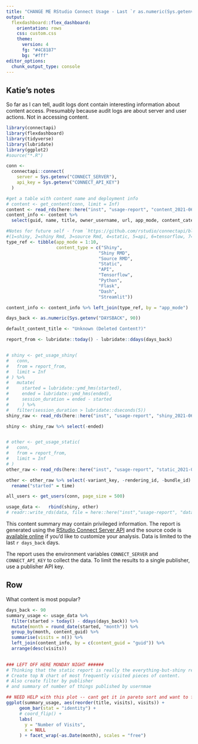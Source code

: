 ```yaml
---
title: "CHANGE ME RStudio Connect Usage - Last `r as.numeric(Sys.getenv('DAYSBACK', 30))` Days"
output:
  flexdashboard::flex_dashboard:
    orientation: rows
    css: custom.css
    theme:
      version: 4
      fg: "#4C8187"
      bg: "#fff"
editor_options: 
  chunk_output_type: console
---
```


## Katie's notes
So far as I can tell, audit logs dont contain interesting information about content access. Presumably because audit logs are about server and user actions. Not in accessing content.


```r
library(connectapi)
library(flexdashboard)
library(tidyverse)
library(lubridate)
library(ggplot2)
#source("*.R")
```


```r
conn <- 
  connectapi::connect(
    server = Sys.getenv("CONNECT_SERVER"),
    api_key = Sys.getenv("CONNECT_API_KEY")
  )

#get a table with content name and deployment info
# content <- get_content(conn, limit = Inf)
content <- read_rds(here::here("inst", "usage-report", "content_2021-06-14.rds"))
content_info <- content %>% 
  select(guid, name, title, owner_username, url, app_mode, content_category)

#Notes for future self - from `https://github.com/rstudio/connectapi/blob/002f0a6a0a6d3cf2eadc57f3daf173dd13ca65ff/R/ptype.R#L56`
#(1=shiny, 2=shiny Rmd, 3=source Rmd, 4=static, 5=api, 6=tensorflow, 7=python, 8=flask, 9=dash, 10=streamlit)
type_ref <- tibble(app_mode = 1:10, 
                   content_type = c("Shiny", 
                                   "Shiny RMD",
                                   "Source RMD", 
                                   "Static", 
                                   "API", 
                                   "Tensorflow", 
                                   "Python", 
                                   "Flask", 
                                   "Dash", 
                                   "Streamlit"))

content_info <- content_info %>% left_join(type_ref, by = "app_mode")
```


```r

days_back <- as.numeric(Sys.getenv("DAYSBACK", 90))

default_content_title <- "Unknown (Deleted Content?)"

report_from <- lubridate::today() - lubridate::ddays(days_back)


# shiny <- get_usage_shiny(
#   conn,
#   from = report_from,
#   limit = Inf
# ) %>%
#   mutate(
#     started = lubridate::ymd_hms(started),
#     ended = lubridate::ymd_hms(ended),
#     session_duration = ended - started
#     ) %>%
#   filter(session_duration > lubridate::dseconds(5))
shiny_raw <- read_rds(here::here("inst", "usage-report", "shiny_2021-06-14.rds"))

shiny <- shiny_raw %>% select(-ended)


# other <- get_usage_static(
#   conn,
#   from = report_from,
#   limit = Inf
# )
other_raw <- read_rds(here::here("inst", "usage-report", "static_2021-06-14.rds"))

other <- other_raw %>% select(-variant_key, -rendering_id, -bundle_id) %>% 
  rename("started" = time)

all_users <- get_users(conn, page_size = 500)

usage_data <-   rbind(shiny, other)
# readr::write_rds(data, file = here::here("inst","usage-report", "data.rds"))
```

This content summary may contain privileged information. The report is generated
using the [RStudio Connect Server API](http://docs.rstudio.com/connect/api) and
the source code is [available online](https://github.com/sol-eng/connect-usage)
if you'd like to customize your analysis. Data is limited to the last `r
days_back` days.

The report uses the environment variables `CONNECT_SERVER` and `CONNECT_API_KEY`
to collect the data. To limit the results to a single publisher, use a publisher
API key.

Row 
-----------------------------------------------------------------------
What content is most popular?
```r
days_back <- 90
summary_usage <- usage_data %>%
  filter(started > today() - ddays(days_back)) %>% 
  mutate(month = round_date(started, "month")) %>% 
  group_by(month, content_guid) %>% 
  summarise(visits = n()) %>% 
  left_join(content_info, by = c(content_guid = "guid")) %>% 
  arrange(desc(visits))
  

### LEFT OFF HERE MONDAY NIGHT ######
# Thinking that the static report is really the everything-but-shiny report, so need to check this to see if flask, APIs, etc. are covered here. 
# Create top N chart of most frequently visited pieces of content. 
# Also create filter by publisher
# and summary of number of things published by usernmae

## NEED HELP with this plot -- cant get it in pareto sort and want to filter results
ggplot(summary_usage, aes(reorder(title, visits), visits)) + 
     geom_bar(stat = "identity") +  
     # coord_flip() + 
     labs(
       y = "Number of Visits",
       x = NULL
     ) + facet_wrap(~as.Date(month), scales = "free")


```

